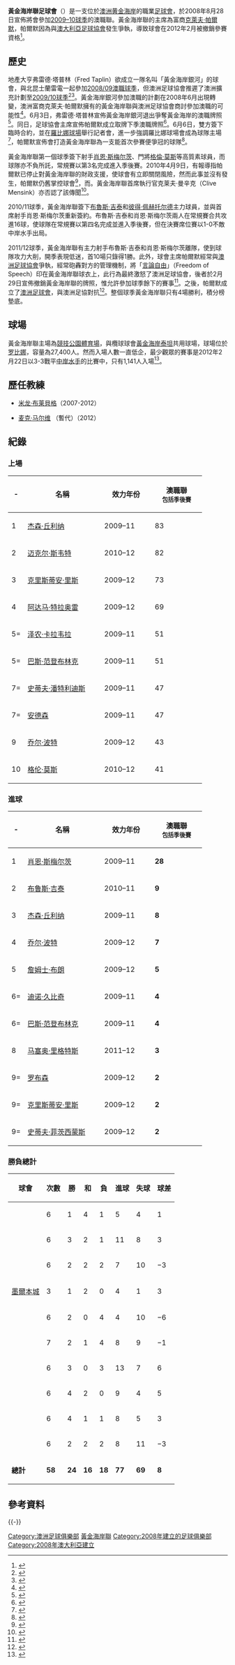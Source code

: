 {{noteTA|G1=Football|G2=ALeague}}
{{Infobox football club
| clubname      = 黃金海岸聯
| image         = [[File:Gold-coast-united.svg|200px]]
| fullname      = Gold Coast United FC<ref name="asic-companyregister">{{cite web | url=https://connectonline.asic.gov.au/RegistrySearch/faces/landing/panelSearch.jspx?searchTab=search&searchType=OrgAndBusNm&searchText=Gold+Coast+United&_adf.ctrl-state=16h6ls33zd_214 | title=Gold Coast United FC | publisher=Australian Security and Investments Commission | work=Organisations and Business Names | accessdate=10 November 2013}}</ref>
| founded       = {{Start date and age|2008|8|28}}<br> {{Start date and age|2017|8|3}}（重組）
| dissolved     = 
| ground        = [[洛賓納球場|洛賓納球場]]
| capacity      = 27,400
| league        = [[昆士蘭州國家超級聯賽|昆士蘭州國家超級聯賽]]
| season        = 
| position      = 
 | pattern_la1=|pattern_b1=_gcufc1112h|pattern_ra1=
 | leftarm1=FCE000|body1=FCE000|rightarm1=FCE000|shorts1=0000ff|socks1=0000ff
 | pattern_la2=|pattern_b2=|pattern_ra2=
 | leftarm2=FFFFFF|body2=FFFFFF|rightarm2=FFFFFF|shorts2=FFFFFF|socks2=FFFFFF
}}

'''黃金海岸聯足球會'''（{{lang-en|Gold Coast United FC}}）是一支位於[[澳洲|澳洲]][[黄金海岸_(澳大利亚)|黄金海岸]]的職業[[足球會|足球會]]，於2008年8月28日宣佈將會參加[[澳大利亚职业足球联赛2009年至2010年赛季|2009–10球季]]的澳職聯。黃金海岸聯的主席為富商[[克萊夫·帕爾默|克萊夫·帕爾默]]，帕爾默因為與[[澳大利亞足球協會|澳大利亞足球協會]]發生爭執，導致球會在2012年2月被撤銷參賽資格<ref>{{cite news |url=http://www.heraldsun.com.au/sport/soccer/a-league-revokes-gold-coast-licence/story-e6frfg8x-1226285137642 |title=A-League revokes Gold Coast licence |newspaper=Herald Sun |date=29 February 2012 |publisher=Herald and Weekly Times |location=Melbourne}}</ref>。

==歷史==
地產大亨弗雷德·塔普林（Fred Taplin）欲成立一隊名叫「黃金海岸銀河」的球會，與北昆士蘭雷電一起參加[[澳大利亚职业足球联赛2008年至2009年赛季|2008/09澳職球季]]，但澳洲足球協會推遲了澳洲擴充計劃至[[澳大利亚职业足球联赛2009年至2010年赛季|2009/10球季]]<ref>{{cite news|url=http://au.fourfourtwo.com/news/71821,no-aleague-expansion-this-season.aspx|title=NO A-League Expansion this season|date=11 March 2008|accessdate=11 March 2008|publisher=FourFourTwo|archive-date=2008-03-14|archive-url=https://web.archive.org/web/20080314045549/http://au.fourfourtwo.com/news/71821,no-aleague-expansion-this-season.aspx|dead-url=no}}</ref><ref>{{cite news |url=http://www.a-league.com.au/default.aspx?s=hal_newsdisplay&id=21732 |title=Hyundai A-League expansion delayed |publisher=A-League |date=11 March 2008 |accessdate=11 March 2008 |deadurl=yes |archiveurl=https://web.archive.org/web/20070706044557/http://a-league.com.au/default.aspx?s=hal_newsdisplay |archivedate=2007-07-06}}</ref>。黃金海岸銀河參加澳職的計劃在2008年6月出現轉變，澳洲富商克萊夫·帕爾默擁有的黃金海岸聯與澳洲足球協會商討參加澳職的可能性<ref>{{cite news |url=http://www.goldcoast.com.au/article/2008/05/30/11822_gold-coast-sport.html |first=David |last=Lewis |title=Billionaire eclipses Galaxy A-League bid |newspaper=Gold Coast Bulletin |date=30 May 2008 |accessdate=6 June 2008}}</ref>。6月3日，弗雷德·塔普林宣佈黃金海岸銀河退出爭奪黃金海岸的澳職牌照<ref>{{cite news|url=http://au.fourfourtwo.com/news/77501,galaxy-bosses-we-quit.aspx|title=Galaxy Bosses: 'We Quit...'|date=3 June 2008|accessdate=3 June 2008|publisher=FourFourTwo|archive-date=2008-06-04|archive-url=https://web.archive.org/web/20080604073831/http://au.fourfourtwo.com/news/77501,galaxy-bosses-we-quit.aspx|dead-url=no}}</ref>。同日，足球協會主席宣佈帕爾默成立取牌下季澳職牌照<ref>{{cite news |url=http://www.news.com.au/couriermail/story/0,23739,23808437-5003412,00.html |title=FFA backs Clive Palmer's Gold Coast A-League bid |newspaper=The Courier-Mail |date=4 June 2008 |accessdate=6 June 2008 |location=Brisbane |publisher=News Queensland}}</ref>。6月6日，雙方簽下臨時合約，並在[[羅比娜球場|羅比娜球場]]舉行記者會，進一步強調羅比娜球場會成為球隊主場<ref>{{cite news |url=http://news.smh.com.au/sport/gold-coast-accept-aleague-licence-20080606-2mp1.html |title=Gold Coast accept A-League licence |newspaper=The Sydney Morning Herald |date=6 June 2008 |accessdate=6 June 2008 |deadurl=yes |archiveurl=https://web.archive.org/web/20080606205631/http://news.smh.com.au/sport/gold-coast-accept-aleague-licence-20080606-2mp1.html |archivedate=2008-06-06}}</ref>，帕爾默宣佈會打造黃金海岸聯為一支能首次參賽便爭冠的球隊<ref>{{cite web |url=http://au.fourfourtwo.com/news/77779,gold-coasts-glitzy-aleague-entry.aspx?r=rss |title=Gold Coast's Glitzy A-League Entry |work=FourFourTwo |date=7 June 2008 |accessdate=7 June 2008 |archive-date=2009-02-10 |archive-url=https://web.archive.org/web/20090210121017/http://au.fourfourtwo.com/news/77779,gold-coasts-glitzy-aleague-entry.aspx?r=rss |dead-url=no }}</ref>。

黃金海岸聯第一個球季簽下射手[[肖恩·斯梅尔茨|肖恩·斯梅尔茨]]、門將[[格倫·莫斯|格倫·莫斯]]等高質素球員，而球隊亦不負所託，常規賽以第3名完成進入季後賽。2010年4月9日，有報導指帕爾默已停止對黃金海岸聯的財政支援，使球會有立即關閉風險，然而此事並沒有發生，帕爾默仍舊掌控球會<ref>{{cite news |url=http://www.smh.com.au/sport/a-league/fowler-to-sydney-gold-coast-to-fold-20100408-rv45.html |title=Robbie Fowler To Play For Sydney FC | Gold Coast United To Fold |newspaper=The Sydney Morning Herald |date=9 April 2010 |accessdate=18 May 2010 |first=Michael |last=Cockerill |publisher=Fairfax Media}}</ref>，而。黃金海岸聯首席執行官克莱夫·曼辛克（Clive Mensink）亦否認了該傳聞<ref>{{cite web|author=Kerry O'Keeffe |url=http://www.abc.net.au/news/stories/2010/04/09/2868307.htm?site=sport&section=all |title=Coast denies Palmer's pulling the pin |work=ABC Grandstand Sport |date=9 April 2010 |accessdate=18 May 2010 |publisher=Australian Broadcasting Corporation}}</ref>。

2010/11球季，黃金海岸聯簽下[[布魯斯·吉泰|布魯斯·吉泰]]和[[彼得·佩赫托尔德|彼得·佩赫托尔德]]主力球員，並與首席射手肖恩·斯梅尔茨重新簽約。布魯斯·吉泰和肖恩·斯梅尔茨兩人在常規賽合共攻進16球，使球隊在常規賽以第四名完成並進入季後賽，但在決賽席位賽以1-0不敵中岸水手出局。

2011/12球季，黃金海岸聯有主力射手布魯斯·吉泰和肖恩·斯梅尔茨離隊，使到球隊攻力大削，開季表現低迷，首10場只錄得1勝。此外，球會主席帕爾默經常與[[澳洲足球協會|澳洲足球協會]]爭執，經常砲轟對方的管理機制，將「[[言論自由|言論自由]]」（Freedom of Speech）印在黃金海岸聯球衣上，此行為最終激怒了澳洲足球協會，後者於2月29日宣佈撤銷黃金海岸聯的牌照，惟允許參加球季餘下的賽事<ref>{{cite news|title=Gold Coast United franchise terminated over 'freedom of speech' slogan |url=http://www.independent.co.uk/sport/football/news-and-comment/gold-coast-united-franchise-terminated-over-freedom-of-speech-slogan-7463687.html |accessdate=16 October 2014|newspaper=Iindependent|date=29 February 2012}}</ref>。之後，帕爾默成立了[[澳洲足球會|澳洲足球會]]，與澳洲足協對抗<ref>{{cite news|last=AAP|title='We kick harder' - Clive Palmer sets up rebel football organisation|url=http://www.theage.com.au/sport/a-league/we-kick-harder--clive-palmer-sets-up-rebel-football-organisation-20120301-1u5dn.html|accessdate=2 May 2014|newspaper=The Age|date=March 1, 2012|archive-date=2015-08-25|archive-url=https://web.archive.org/web/20150825100124/http://www.theage.com.au/sport/a-league/we-kick-harder--clive-palmer-sets-up-rebel-football-organisation-20120301-1u5dn.html|dead-url=no}}</ref>。整個球季黃金海岸聯只有4場勝利，積分榜墊底。

==球場==
黃金海岸聯主場為[[競技公園體育場|競技公園體育場]]，與欖球球會[[黃金海岸泰坦|黃金海岸泰坦]]共用球場，球場位於[[罗比娜_(昆士蘭州)|罗比娜]]，容量為27,400人。然而入場人數一直低企，最少觀眾的賽事是2012年2月22日以3-3戰平[[中岸水手|中岸水手]]的比賽中，只有1,141人入場<ref>{{cite web | url=http://www.ultimatealeague.com/records.php?type=att&season=LA | title=Gold Coast United FC | publisher=A-League Statistics | work=Ultimate A League.com | accessdate=15 October 2014}}</ref>。

==歷任教練==
*{{flagicon|Israel}} [[米龙·布莱貝格|米龙·布莱貝格]]（2007-2012）
*{{flagicon|England}} [[麦克·马尔维|麦克·马尔维]] （暫代）（2012）

==紀錄==
===上場===
{| class="wikitable sortable" style="text-align: center;"
!-
!width=160 | 名稱
!width=100 | 效力年份
!width=100 | 澳職聯<br/><small>包括季後賽</small>
|-
| 1 || style="text-align:left;"|{{flagicon|AUS}} [[杰森·丘利纳|杰森·丘利纳]] || 2009–11 || 83
|-
| 2 || style="text-align:left;"|{{flagicon|AUS}} [[迈克尔·斯韦特|迈克尔·斯韦特]] || 2010–12 || 82
|-
| 3 || style="text-align:left;"|{{flagicon|AUS}} [[克里斯蒂安·里斯|克里斯蒂安·里斯]] || 2009–12 || 73
|-
| 4 || style="text-align:left;"|{{flagicon|CIV}} [[阿达马·特拉奥雷_(1990年出生足球運動員)|阿达马·特拉奥雷]] || 2009–12 || 69
|-
| 5= || style="text-align:left;"|{{flagicon|AUS}} [[泽农·卡拉韦拉|泽农·卡拉韦拉]] || 2009–11 || 51
|-
| 5= || style="text-align:left;"|{{flagicon|NED}} [[巴斯·范登布林克|巴斯·范登布林克]] || 2009–11 || 51 
|-
| 7= || style="text-align:left;"|{{flagicon|AUS}} [[史蒂夫·潘特利迪斯|史蒂夫·潘特利迪斯]] || 2009–11 || 47
|-
| 7= || style="text-align:left;"|{{flagicon|BRA}} [[安德森·阿維斯·達席爾瓦|安德森]] || 2009–11 || 47
|-
| 9 || style="text-align:left;"|{{flagicon|AUS}} [[乔尔·波特|乔尔·波特]] || 2009–12 || 43
|-
| 10 || style="text-align:left;"|{{flagicon|NZL}} [[格伦·莫斯|格伦·莫斯]] || 2010–12 || 41
|}

===進球===
{| class="wikitable sortable" style="text-align: center;"
!-
!width=160 | 名稱
!width=100 | 效力年份
!width=100 | 澳職聯<br/><small>包括季後賽</small>
|-
| 1 || style="text-align:left;"|{{flagicon|NZL}} [[肖恩·斯梅尔茨|肖恩·斯梅尔茨]] || 2009–11 || '''28'''
|-
| 2 || style="text-align:left;"|{{flagicon|AUS}} [[布鲁斯·吉泰|布鲁斯·吉泰]] || 2010–11 || '''9'''
|-
| 3 || style="text-align:left;"|{{flagicon|AUS}} [[杰森·丘利纳|杰森·丘利纳]] || 2009–11 || '''8'''
|-
| 4 || style="text-align:left;"|{{flagicon|AUS}} [[乔尔·波特|乔尔·波特]] || 2009–12 || '''7'''
|-
| 5 || style="text-align:left;"|{{flagicon|AUS}} [[詹姆士·布朗_(1990年出生足球運動員)|詹姆士·布朗]] || 2009–12 || '''5'''
|-
| 6= || style="text-align:left;"|{{flagicon|AUS}} [[迪诺·久比奇|迪诺·久比奇]] || 2009–11 || '''4'''
|-
| 6= || style="text-align:left;"|{{flagicon|NED}} [[巴斯·范登布林克|巴斯·范登布林克]] || 2009–11 || '''4'''
|-
| 8 || style="text-align:left;"|{{flagicon|NED}} [[马塞奥·里格特斯|马塞奥·里格特斯]] || 2011–12 || '''3'''
|-
| 9= || style="text-align:left;"|{{flagicon|BRA}} [[罗布森·阿維斯·達席爾瓦|罗布森]] || 2009–12 || '''2'''
|-
| 9= || style="text-align:left;"|{{flagicon|AUS}} [[克里斯蒂安·里斯|克里斯蒂安·里斯]] || 2009–12 || '''2'''
|-
| 9= || style="text-align:left;"|{{flagicon|AUS}}  [[史蒂夫·菲茨西蒙斯|史蒂夫·菲茨西蒙斯]] || 2009–12 || '''2'''
|}

===勝負總計===
{| class="wikitable sortable" style="text-align:center;"
|-
!球會
!次數
!勝
!和
!負
!進球
!失球
!球差
|-
|style="text-align:left;"|{{ALeague AU}}||6||1||4||1||5||4||1
|-
|style="text-align:left;"|{{ALeague BR}}||6||3||2||1||11||8||3
|-
|style="text-align:left;"|{{ALeague CCM}}||6||2||2||2||7||10||−3
|-
|style="text-align:left;"|[[墨爾本城足球俱樂部|墨爾本城]]||3||1||2||0||4||1||3
|-
|style="text-align:left;"|{{ALeague MV}}||6||2||0||4||4||10||−6
|-
|style="text-align:left;"|{{ALeague NUJ}}||7||2||1||4||8||9||−1
|-
|style="text-align:left;"|{{ALeague NQF}}||6||3||0||3||13||7||6
|-
|style="text-align:left;"|{{ALeague PG}}||6||4||2||0||9||4||5
|-
|style="text-align:left;"|{{ALeague SFC}}||6||4||1||1||8||5||3
|-
|style="text-align:left;"|{{ALeague WP}}||6||2||2||2||8||11||−3
|-
|style="text-align:left;"| '''總計''' || '''58''' || '''24''' || '''16''' || '''18''' || '''77''' || '''69''' || '''8'''
|}

== 參考資料 ==
{{Reflist|30em}}

{{-}}
{{A League}}

[[Category:澳洲足球俱樂部|Category:澳洲足球俱樂部]]
[[Category:黃金海岸聯|]]
[[Category:2008年建立的足球俱樂部|Category:2008年建立的足球俱樂部]]
[[Category:2008年澳大利亞建立|Category:2008年澳大利亞建立]]